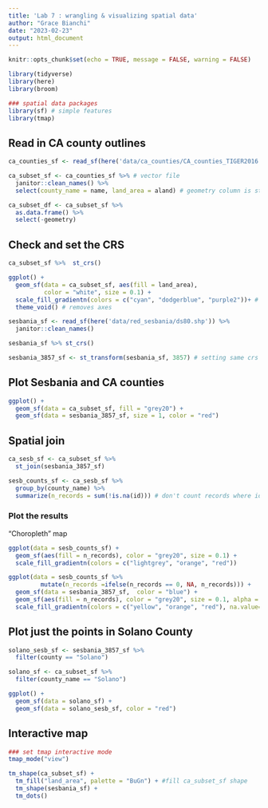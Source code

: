 ```yaml
---
title: 'Lab 7 : wrangling & visualizing spatial data'
author: "Grace Bianchi"
date: "2023-02-23"
output: html_document
---
```


```r
knitr::opts_chunk$set(echo = TRUE, message = FALSE, warning = FALSE)

library(tidyverse)
library(here)
library(broom)

### spatial data packages
library(sf) # simple features
library(tmap)
```


## Read in CA county outlines

```r
ca_counties_sf <- read_sf(here('data/ca_counties/CA_counties_TIGER2016.shp')) # read vector data into simple features 

ca_subset_sf <- ca_counties_sf %>% # vector file
  janitor::clean_names() %>% 
  select(county_name = name, land_area = aland) # geometry column is still included

ca_subset_df <- ca_subset_sf %>% 
  as.data.frame() %>% 
  select(-geometry)
```


## Check and set the CRS

```r
ca_subset_sf %>%  st_crs()

ggplot() + 
  geom_sf(data = ca_subset_sf, aes(fill = land_area),
          color = "white", size = 0.1) +
  scale_fill_gradientn(colors = c("cyan", "dodgerblue", "purple2"))+ # makes gradient given two colors
  theme_void() # removes axes
```

```r
sesbania_sf <- read_sf(here('data/red_sesbania/ds80.shp')) %>% 
  janitor::clean_names()

sesbania_sf %>% st_crs()

sesbania_3857_sf <- st_transform(sesbania_sf, 3857) # setting same crs as other data set

```

## Plot Sesbania and CA counties 

```r
ggplot() +
  geom_sf(data = ca_subset_sf, fill = "grey20") +
  geom_sf(data = sesbania_3857_sf, size = 1, color = "red")
```

## Spatial join

```r
ca_sesb_sf <- ca_subset_sf %>% 
  st_join(sesbania_3857_sf) 

sesb_counts_sf <- ca_sesb_sf %>% 
  group_by(county_name) %>% 
  summarize(n_records = sum(!is.na(id))) # don't count records where id = NA

```


### Plot the results

"Choropleth" map

```r
ggplot(data = sesb_counts_sf) +
  geom_sf(aes(fill = n_records), color = "grey20", size = 0.1) +
  scale_fill_gradientn(colors = c("lightgrey", "orange", "red"))

ggplot(data = sesb_counts_sf %>% 
         mutate(n_records =ifelse(n_records == 0, NA, n_records))) +
  geom_sf(data = sesbania_3857_sf,  color = "blue") +
  geom_sf(aes(fill = n_records), color = "grey20", size = 0.1, alpha = 0.4) +
  scale_fill_gradientn(colors = c("yellow", "orange", "red"), na.value= "grey90")
```

## Plot just the points in Solano County

```r
solano_sesb_sf <- sesbania_3857_sf %>% 
  filter(county == "Solano")

solano_sf <- ca_subset_sf %>% 
  filter(county_name == "Solano")

ggplot() +
  geom_sf(data = solano_sf) +
  geom_sf(data = solano_sesb_sf, color = "red")
```

## Interactive map

```r
### set tmap interactive mode
tmap_mode("view") 

tm_shape(ca_subset_sf) +
  tm_fill("land_area", palette = "BuGn") + #fill ca_subset_sf shape
  tm_shape(sesbania_sf) +
  tm_dots()

```

